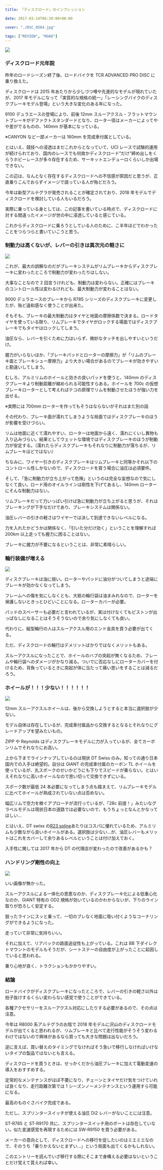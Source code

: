 ---
title: 「ディスクロード」のインプレッション

date: 2017-03-24T06:39:00+00:00

cover: "./DSC_0584.jpg"

tags: ["REVIEW", "ROAD"]
---

![ ](./DSC_0584.jpg)

### ディスクロード元年説

昨年のロードシーズン終了後、ロードバイクを TCR ADVANCED PRO DISC に乗り換えた。

ディスクロードは 2015 年あたりから少しづつ噂や先進的なモデルが現れていたが、2017 年モデルになって「実質的な規格の統一」「レーシングバイクのディスクブレーキモデル登場」という大きな変化のある年になった。

9100 デュラエースの登場により、前後 12mm スルーアクスル・フラットマウントブレーキがデファクトスタンダードとなり、ローター径はメーカーによってやや差がでるものの、140mm が基本になっている。

※CANYON など一部メーカーは 160mm を完成車付属としている。

とはいえ、競技への浸透はまだこれからとなっていて、UCI レースで試験的運用が続けられており、国内のレースでも何故かディスクロード&#8221;だけ&#8221;締め出しをくらうホビーレースが多々存在するため、サーキットエンデューロくらいしか出場できない。

この辺は、なんとなく存在するディスクロードへの不信感が原因だと思うが、正直乗りこんでおらずイメージで語っている人が殆どだろう。

今年は新型アルテグラが発売されることが確定されており、2018 年モデルでディスクロードを検討している人もいるだろう。

実際に乗っている身としては、この記事を書いている時点で、ディスクロードに対する間違ったイメージが世の中に浸透していると感じている。

これからディスクロードに乗ろうとしている人のために、こ半年ほどでわかったことをつらつらと書いていこうと思う。

### 制動力は高くないが、レバーの引きは異次元の軽さに

![ ](./DSC_0212.jpg)

これが、最大の誤解なのだがブレーキシステムがリムブレーキからディスクブレーキに変わったところで制動力が変わったりはしない。

大事なことなので 2 回言うけれども、制動力は変わらない。正確にはブレーキのコントロール性は変わるけれども、最大制動力が変わることはない。

9000 デュラエースのブレーキから R785 シリーズのディスクブレーキに変更したが、殆ど違和感なく使うことが出来た。

そもそも、ブレーキの最大制動力はタイヤと地面の摩擦係数で決まる。ロードタイヤを使っている限り、リムブレーキでタイヤがロックする場面ではディスクブレーキでもタイヤはロックしてしまう。

油圧なら、レバーを引くために力はいらず、微妙なタッチを出しやすいというだけ。

握力がいらないほか、「ブレーキパッドとローターの摩擦力」が「リムのブレーキ面とブレーキシュー摩擦力」より大きい場合があるのでブレーキが効きやすいと勘違いしてしまう。

むしろ、アルミリムのホイールと効きの良いパッドを使うと、140mm のディスクブレーキより制動距離が縮められる可能性すらある。ホイールを 700c の仮想ブレーキローターとして考えればテコの原理でリムを制動させたほうが強い力を出せる。

※実際には 700mm ローターを作ってもそうはならないがそれはまた別の話

その代わり、ブレーキ面が濡れてしまうような局面ではディスクブレーキのほうが影響を受けづらい。

リムは地面に近くて濡れやすい、ローターは地面から遠く、濡れにくいし異物も入り込みづらい。結果としてウェットな環境ではディスクブレーキのほうが制動力が安定する。（濡れたらディスクブレーキもそれなりに制動力が落ちるが、リムブレーキほどではない）

ちなみに、ワイヤー引きのディスクブレーキはリムブレーキと同等かそれ以下のコントロール性しかないので、ディスクロードを買う場合に油圧は必須要件。

そして、「急に制動力が立ち上がって危険」というのは完全な妄想なので気にしなくて良い。ロード用のオイルラインは剛性を下げてあるし、140mm ローターにそんな制動力はない。

リムブレーキだって力いっぱい引けば急に制動力が立ち上がると思うが、それはブレーキングが下手なだけであり、ブレーキシステムは関係ない。

油圧レバーの引きの軽さはワイヤーでは決して到達できないレベルになる。

力を入れたかどうかは関係なく、「引いた分だけ効く」ということを理解すれば 200km 以上走っても握力に困ることはない。

ブレーキに握力が不要になるということは、非常に素晴らしい。

### 輪行装備が増える

![ ](./DSC_0596.jpg)

ディスクブレーキは油に弱い。ローターやパッドに油分がついてしまうと途端にブレーキが効かなくなってしまう。

フレームへの傷を気にしなくとも、大抵の輪行袋は油まみれなので、ローターを保護しないときっとひどいことになる。ローターカバーが必要。

<Amzn asin="B001E7P5H6">

パッドのスペーサーも必要だと言われているが、実は付けなくてもピストンが出っぱなしになることはそうそうないので余り気にしなくても良い。

代わりに、縦型輪行の人はスルーアクスル用のエンド金具を買う必要が出てくる。

<Amzn asin="B01B380GJW">

ただ、ディスクロードの輪行はデメリットばかりではなくメリットもある。

スルーアクスルになったことで、ホイールのハブの突起が無くなるため、フレームや輪行袋へのダメージがかなり減る。ついでに否応なしにローターカバーを付けるため、背負っているときに突起が体に当たって痛い思いをすることは減るだろう。

### ホイールが！！！少ない！！！！！！

![ ](./PHO_ERC_1100_DICUT_db_47_FW.png)

12mm スルーアクスルホイールは、後から交換しようとすると本当に選択肢が少ない。

モデル自体は存在しているが、完成車付属品から交換するとなるとそれなりにグレードアップを望みたいもの。

ZIPP や Reynolds はディスクブレーキモデルに力が入っているが、全てカーボンリムでそれなりにお高い。

上から下までラインナップしているのは現状 DT Swiss のみ。知っての通り日本国内での入手は絶望的。自分は GIANT の完成車付属のカーボン TL ホイールを使っているが、丸スポークのせいかどうにも下りでスピードが乗らない。とはいえそれなりに高いホイールなので思い切って交換できずにいる。

スポーク数が最低 24 本必要になってしまう点も踏まえて、リムブレーキモデルに比べてホイールが熟成されていない点は否めない。

幅広リムで空力を稼ぐアプローチが流行っているが、「28c 前提！」みたいなグラベルモデルは現状日本の道路では必要ないので、もうちょっとなんとかなってほしい…

とはいえ、DT swiss の<a href="https://www.dtswiss.com/Wheels/Road-Wheels/R-23-Spline-db" target="_blank" rel="noopener">R23 spline</a>あたりはコスパに優れているため、アルミリムも少数ながら良いホイールがある。選択肢は少ない…が、油圧レバーもメリットはこれをカバーして余りあるレベルということは付け加えておく。

入手性に関しては 2017 年から DT の代理店が変わったので改善があるかも？

### ハンドリング剛性の向上

![ ](./DSC_0380.jpg)

いい画像が無かった。

スルーアクスルによる一体化の恩恵なのか、ディスクブレーキ化による低重心化なのか、GIANT 特有の OD2 規格が効いているのかわからないが、下りのライン取りが恐ろしく安定する。

狙ったラインにスッと乗って、一切のブレなく地面に吸い付くようなコーナリングができるようになった。

走っていて非常に気持ちいい。

それに加えて、リアバックの路面追従性も上がっている。これは BB 下ダイレクトマウントのモデルもそうだが、シートステーの自由度が上がったことに起因していると思われる。

乗り心地が良く、トラクションもかかりやすい。

### 結論

ロードバイクがディスクブレーキになったところで、レバーの引きの軽さ以外は拍子抜けするくらい変わらない感覚で使うことができている。

各種アクセサリーをスルーアクスル対応にしたりする必要があるので、その点は注意。

今年は R8000 系アルテグラのお陰で 2018 年モデルに沢山のディスクロードモデルが出てくると思われるが、リムブレーキと比べて走行性能がそうそう変わるわけではないので興味があるなら買っても大きな問題は出ないだろう。

逆に言えば、買い替えのタイミングでなければそう急いで移行しなければいけないタイプの製品ではないとも言える。

ディスクロードを買うときは、せっかくだから油圧ブレーキに加えて電動変速の導入をおすすめする。

定常的なメンテナンスがほぼ不要になり、チェーンとタイヤだけ気をつけていれば良くなり、走行距離次第では 1 シーズンノーメンテナンスという運用すら可能になる。

最高のものぐさバイク完成である。

ただし、スプリンタースイッチが使える油圧 Di2 レバーがないことには注意。

ST-R785 と ST-R9170 共に、スプリンタースイッチ用のポートは存在していない。似た変速感覚を再現するためには SW-R9150 を買う必要がある。

メーカーの意向として、ディスクロードへの移行を促したいのはミエミエなので、そのうち「乗りかえないとまずい…」という局面も出てくるかもしれない。

このエントリーを読んでいざ移行する際にそこまで身構える必要はないということだけ覚えて貰えれば幸い。

<Amzn asin="B06VY5S3DN">
